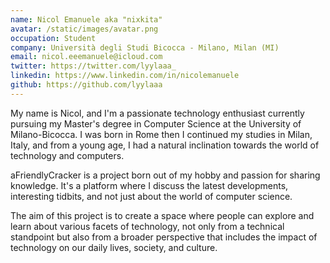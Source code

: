 ```yaml
---
name: Nicol Emanuele aka "nixkita"
avatar: /static/images/avatar.png
occupation: Student
company: Università degli Studi Bicocca - Milano, Milan (MI)
email: nicol.eeemanuele@icloud.com
twitter: https://twitter.com/lyylaaa_
linkedin: https://www.linkedin.com/in/nicolemanuele
github: https://github.com/lyylaaa
---
```


My name is Nicol, and I'm a passionate technology enthusiast
currently pursuing my Master's degree in Computer Science at the University of
Milano-Bicocca. I was born in Rome then I continued my studies in Milan, Italy, and from a young age, I
had a natural inclination towards the world of technology and computers.

aFriendlyCracker is a project born out of my hobby and passion for sharing knowledge.
It's a platform where I discuss the latest developments, interesting tidbits, and not just
about the world of computer science.

The aim of this project is to create a space where people can explore and learn about
various facets of technology, not only from a technical standpoint but also from a broader
perspective that includes the impact of technology on our daily lives, society, and culture.
